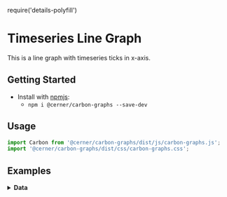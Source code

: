 require('details-polyfill')

# Timeseries Line Graph

This is a line graph with timeseries ticks in x-axis.

## Getting Started

- Install with [npmjs](https://www.npmjs.com):
  - `npm i @cerner/carbon-graphs --save-dev`

## Usage
```js
import Carbon from '@cerner/carbon-graphs/dist/js/carbon-graphs.js';
import '@cerner/carbon-graphs/dist/css/carbon-graphs.css';
```

## Examples
<LineGraph />

<details>
<summary style={{fontSize: 24 }}>
<b>Data</b>
</summary>

### Graph Config object
<GraphConfig />

### Data object
<DataObject />
</details>
